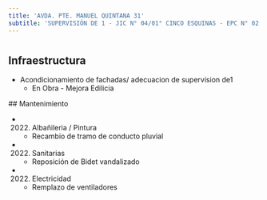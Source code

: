 ```yaml
---
title: 'AVDA. PTE. MANUEL QUINTANA 31'
subtitle: 'SUPERVISIÓN DE 1 - JIC N° 04/01° CINCO ESQUINAS - EPC N° 02 DOMINGO FAUSTINO SARMIENTO - ESC. DE MUSICA N° 16 - ESEA EN DANZA MASTRAZZI CURSO VOCACIONAL DE DANZA Y EXPRESIÓN CORPORAL INFANTIL N° 04 - ESEA EN DANZA RAMICONE CURSO VOCACIONAL DE FOLKLORE N° 04'
---
```


#
## Infraestructura

* Acondicionamiento de fachadas/ adecuacion de supervision de1 
    + En Obra - Mejora Edilicia 


 ## Mantenimiento

*  (2022) Albañileria / Pintura 
    + Recambio de tramo de conducto pluvial

*  (2022) Sanitarias 
    + Reposición de Bidet vandalizado

*  (2022) Electricidad 
    + Remplazo de ventiladores








